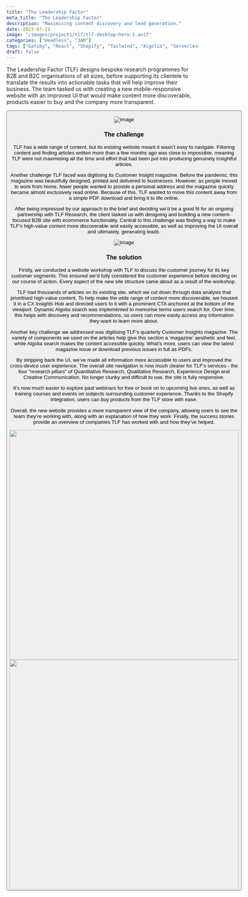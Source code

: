 ```yaml
---
title: "The Leadership Factor"
meta_title: "The Leadership Factor"
description: "Maximising content discovery and lead generation."
date: 2023-07-23
image: "/images/projects/tlf/tlf-desktop-hero-2.avif"
categories: ["Headless", "JAM"]
tags: ["Gatsby", "React", "Shopify", "Tailwind", "Algolia", "Serverless", "Storyblok", "Node"]
draft: false
---
```


The Leadership Factor (TLF) designs bespoke research programmes for B2B and B2C organisations of all sizes, before supporting its clientele to translate the results into actionable tasks that will help improve their business. The team tasked us with creating a new mobile-responsive website with an improved UI that would make content more discoverable, products easier to buy and the company more transparent.

<Button label="Visit the website" link="https://www.tlfresearch.com/" style="solid"/>

![image](/images/projects/tlf/tlf-website-hero-full-width-image.avif)

### The challenge

TLF has a wide range of content, but its existing website meant it wasn’t easy to navigate. Filtering content and finding articles written more than a few months ago was close to impossible, meaning TLF were not maximising all the time and effort that had been put into producing genuinely insightful articles.

Another challenge TLF faced was digitising its Customer Insight magazine. Before the pandemic, this magazine was beautifully designed, printed and delivered to businesses. However, as people moved to work from home, fewer people wanted to provide a personal address and the magazine quickly became almost exclusively read online. Because of this, TLF wanted to move this content away from a simple PDF download and bring it to life online.

After being impressed by our approach to the brief and deciding we’d be a good fit for an ongoing partnership with TLF Research, the client tasked us with designing and building a new content-focused B2B site with ecommerce functionality. Central to this challenge was finding a way to make TLF’s high-value content more discoverable and easily accessible, as well as improving the UI overall and ultimately, generating leads.

![image](/images/projects/tlf/tlf-website-menu-full-width-image.avif)

### The solution

Firstly, we conducted a website workshop with TLF to discuss the customer journey for its key customer segments. This ensured we’d fully considered the customer experience before deciding on our course of action. Every aspect of the new site structure came about as a result of the workshop.

TLF had thousands of articles on its existing site, which we cut down through data analysis that prioritised high-value content. To help make the wide range of content more discoverable, we housed it in a CX Insights Hub and directed users to it with a prominent CTA anchored at the bottom of the viewport. Dynamic Algolia search was implemented to memorise terms users search for. Over time, this helps with discovery and recommendations, so users can more easily access any information they want to learn more about.

Another key challenge we addressed was digitising TLF’s quarterly Customer Insights magazine. The variety of components we used on the articles help give this section a ‘magazine’ aesthetic and feel, while Algolia search makes the content accessible quickly. What’s more, users can view the latest magazine issue or download previous issues in full as PDFs.

By stripping back the UI, we’ve made all information more accessible to users and improved the cross-device user experience. The overall site navigation is now much clearer for TLF’s services - the four "research pillars" of Quantitative Research, Qualitative Research, Experience Design and Creative Communication. No longer clunky and difficult to use, the site is fully responsive.

It’s now much easier to explore past webinars for free or book on to upcoming live ones, as well as training courses and events on subjects surrounding customer experience. Thanks to the Shopify integration, users can buy products from the TLF store with ease.

Overall, the new website provides a more transparent view of the company, allowing users to see the team they’re working with, along with an explanation of how they work. Finally, the success stories provide an overview of companies TLF has worked with and how they’ve helped.

<div class="content-images-grid-2">
    <img src="/images/projects/tlf/tlf-insight-magazine-full-webpage-1.avif" width="600"/>
    <img src="/images/projects/tlf/tlf-cx-hub-full-webpage-2.avif" width="600"/>
</div>